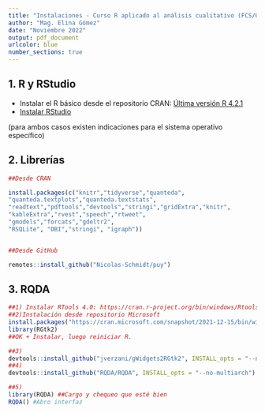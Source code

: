 ```yaml
---
title: "Instalaciones - Curso R aplicado al análisis cualitativo (FCS/UdelaR)"
author: "Mag. Elina Gómez"
date: "Noviembre 2022"
output: pdf_document
urlcolor: blue
number_sections: true
---
```



## 1. R y RStudio

- Instalar el R básico desde el repositorio CRAN: [Última versión R 4.2.1](https://cran.r-project.org/)
- [Instalar RStudio](https://www.rstudio.com/products/rstudio/download/)

(para ambos casos existen indicaciones para el sistema operativo específico)

## 2. Librerías 

```r

##Desde CRAN

install.packages(c("knitr","tidyverse","quanteda",
"quanteda.textplots","quanteda.textstats",
"readtext","pdftools","devtools","stringi","gridExtra","knitr",
"kableExtra","rvest","speech","rtweet",
"gmodels","forcats","gdeltr2",
"RSQLite", "DBI","stringi", "igraph"))


##Desde GitHub

remotes::install_github("Nicolas-Schmidt/puy")


```



\newpage

## 3. RQDA

```r

##1) Instalar RTools 4.0: https://cran.r-project.org/bin/windows/Rtools/rtools40.html
##2)Instalación desde repositorio Microsoft
install.packages("https://cran.microsoft.com/snapshot/2021-12-15/bin/windows/contrib/4.1/RGtk2_2.20.36.2.zip", repos=NULL)
library(RGtk2)
##OK + Instalar, luego reiniciar R.

##3)
devtools::install_github("jverzani/gWidgets2RGtk2", INSTALL_opts = "--no-multiarch")
##4)
devtools::install_github("RQDA/RQDA", INSTALL_opts = "--no-multiarch")

##5)
library(RQDA) ##Cargo y chequeo que esté bien
RQDA() #Abro interfaz


```




